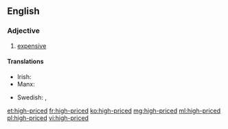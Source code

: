 ==English==

===Adjective===
{{en-adj|head=[[high]]-[[price]]d|higher-priced|sup=highest-priced}}

# [[expensive]]

====Translations====
{{trans-top|expensive}}
* Irish: {{t|ga|mórluachach}}
* Manx: {{t|gv|ard-leaghoil}}
{{trans-mid}}
* Swedish: {{t+|sv|dyr}}, {{t+|sv|kostsam}}
{{trans-bottom}}

[[et:high-priced]]
[[fr:high-priced]]
[[ko:high-priced]]
[[mg:high-priced]]
[[ml:high-priced]]
[[pl:high-priced]]
[[vi:high-priced]]